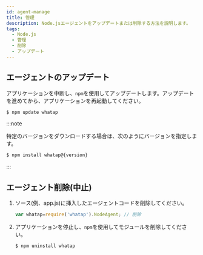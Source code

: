 ```yaml
---
id: agent-manage
title: 管理
description: Node.jsエージェントをアップデートまたは削除する方法を説明します。
tags:
  - Node.js
  - 管理
  - 削除
  - アップデート
---
```


## エージェントのアップデート

アプリケーションを中断し、`npm`を使用してアップデートします。アップデートを進めてから、アプリケーションを再起動してください。

```bash title='SH'
$ npm update whatap
```

:::note

特定のバージョンをダウンロードする場合は、次のようにバージョンを指定します。

```bash title='SH'
$ npm install whatap@{version}
```

:::

## エージェント削除(中止)

1.  ソース(例、app.js)に挿入したエージェントコードを削除してください。

    ```javascript title='app.js'
    var whatap=require('whatap').NodeAgent; // 削除
    ```

2.  アプリケーションを停止し、`npm`を使用してモジュールを削除してください。

    ```bash title='SH'
    $ npm uninstall whatap
    ```
